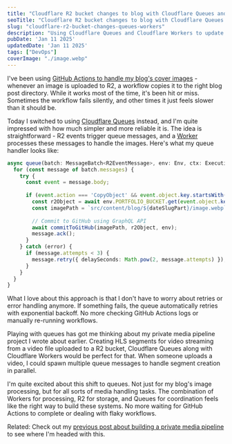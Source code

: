 ```yaml
---
title: "Cloudflare R2 bucket changes to blog with Cloudflare Queues and Workers"
seoTitle: "Cloudflare R2 bucket changes to blog with Cloudflare Queues and Workers"
slug: "cloudflare-r2-bucket-changes-queues-workers"
description: "Using Cloudflare Queues and Cloudflare Workers to update blog post cover image, instead of a GitHub Actions-based approach."
pubDate: 'Jan 11 2025'
updatedDate: 'Jan 11 2025'
tags: ["DevOps"]
coverImage: "./image.webp"
---
```


I've been using [GitHub Actions to handle my blog's cover images](https://github.com/arunsathiya/portfolio/actions/workflows/cover-image.yml) - whenever an image is uploaded to R2, a workflow copies it to the right blog post directory. While it works most of the time, it's been hit or miss. Sometimes the workflow fails silently, and other times it just feels slower than it should be.

Today I switched to using [Cloudflare Queues](https://developers.cloudflare.com/queues/) instead, and I'm quite impressed with how much simpler and more reliable it is. The idea is straightforward - R2 events trigger queue messages, and a [Worker](https://developers.cloudflare.com/workers/) processes these messages to handle the images. Here's what my queue handler looks like:

```typescript
async queue(batch: MessageBatch<R2EventMessage>, env: Env, ctx: ExecutionContext): Promise<void> {
  for (const message of batch.messages) {
    try {
      const event = message.body;
      
      if (event.action === 'CopyObject' && event.object.key.startsWith('sandbox/')) {
        const r2Object = await env.PORTFOLIO_BUCKET.get(event.object.key);
        const imagePath = `src/content/blog/${dateSlugPart}/image.webp`;
        
        // Commit to GitHub using GraphQL API
        await commitToGitHub(imagePath, r2Object, env);
        message.ack();
      }
    } catch (error) {
      if (message.attempts < 3) {
        message.retry({ delaySeconds: Math.pow(2, message.attempts) });
      }
    }
  }
}
```

What I love about this approach is that I don't have to worry about retries or error handling anymore. If something fails, the queue automatically retries with exponential backoff. No more checking GitHub Actions logs or manually re-running workflows.

Playing with queues has got me thinking about my private media pipeline project I wrote about earlier. Creating HLS segments for video streaming from a video file uploaded to a R2 bucket, Cloudflare Queues along with Cloudflare Workers would be perfect for that. When someone uploads a video, I could spawn multiple queue messages to handle segment creation in parallel.

I'm quite excited about this shift to queues. Not just for my blog's image processing, but for all sorts of media handling tasks. The combination of Workers for processing, R2 for storage, and Queues for coordination feels like the right way to build these systems. No more waiting for GitHub Actions to complete or dealing with flaky workflows.

Related: Check out my [previous post about building a private media pipeline](https://www.arun.blog/private-media-pipeline-cloudflare-and-hls) to see where I'm headed with this.

